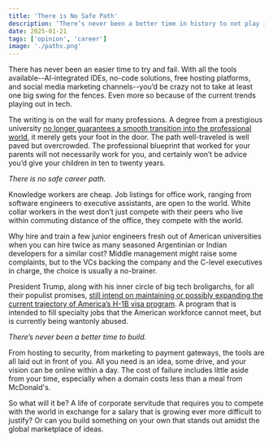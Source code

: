 ```yaml
---
title: 'There is No Safe Path'
description: 'There’s never been a better time in history to not play it safe.'
date: 2025-01-21
tags: ['opinion', 'career']
image: './paths.png'
---
```


There has never been an easier time to try and fail. With all the tools available--AI-integrated IDEs, no-code solutions, free hosting platforms, and social media marketing channels--you’d be crazy not to take at least one big swing for the fences. Even more so because of the current trends playing out in tech.

The writing is on the wall for many professions. A degree from a prestigious university [no longer guarantees a smooth transition into the professional world](https://www.forbes.com/sites/chriswestfall/2025/01/15/when-harvard-mbas-cant-find-jobs-how-the-job-market-has-changed/), it merely gets your foot in the door. The path well-traveled is well paved but overcrowded. The professional blueprint that worked for your parents will not necessarily work for you, and certainly won’t be advice you’d give your children in ten to twenty years.

_There is no safe career path._

Knowledge workers are cheap. Job listings for office work, ranging from software engineers to executive assistants, are open to the world. White collar workers in the west don’t just compete with their peers who live within commuting distance of the office, they compete with the world.

Why hire and train a few junior engineers fresh out of American universities when you can hire twice as many seasoned Argentinian or Indian developers for a similar cost? Middle management might raise some complaints, but to the VCs backing the company and the C-level executives in charge, the choice is usually a no-brainer.

President Trump, along with his inner circle of big tech broligarchs, for all their populist promises, [still intend on maintaining or possibly expanding the current trajectory of America’s H-1B visa program](https://www.reuters.com/world/us/elon-musk-vows-war-over-h-1b-visa-program-amid-rift-with-some-trump-supporters-2024-12-28/). A program that is intended to fill specialty jobs that the American workforce cannot meet, but is currently being wantonly abused.

_There’s never been a better time to build._

From hosting to security, from marketing to payment gateways, the tools are all laid out in front of you. All you need is an idea, some drive, and your vision can be online within a day. The cost of failure includes little aside from your time, especially when a domain costs less than a meal from McDonald's.

So what will it be? A life of corporate servitude that requires you to compete with the world in exchange for a salary that is growing ever more difficult to justify? Or can you build something on your own that stands out amidst the global marketplace of ideas.
